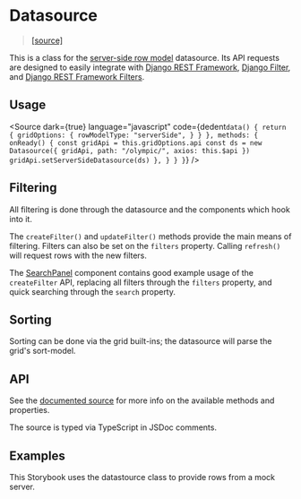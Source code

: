 
<Meta title="JavaScript/Datasource" />

# Datasource

> [[source]](https://github.com/uarizona-fnsv/ag-grid-utils/blob/main/src/Datasource.js)

This is a class for the [server-side row model](https://www.ag-grid.com/archive/21.2.0/javascript-grid-server-side-model/) datasource. Its API requests are designed to easily integrate with [Django REST Framework](https://github.com/encode/django-rest-framework), [Django Filter](https://github.com/carltongibson/django-filter), and [Django REST Framework Filters](https://github.com/philipn/django-rest-framework-filters).

## Usage

<Source
  dark={true}
  language="javascript"
  code={dedent`
    data() {
      return {
        gridOptions: {
          rowModelType: "serverSide",
        }
      }
    },
    methods: {
      onReady() {
          const gridApi = this.gridOptions.api
          const ds = new Datasource({ gridApi, path: "/olympic/", axios: this.$api })
          gridApi.setServerSideDatasource(ds)
        },
      }
    }
  }
`}
/>

## Filtering

All filtering is done through the datasource and the components which hook into it.

The `createFilter()` and `updateFilter()` methods provide the main means of filtering. Filters can also be set on the `filters` property. Calling `refresh()` will request rows with the new filters.

The [SearchPanel](https://github.com/uarizona-fnsv/ag-grid-utils/blob/main/src/components/SearchPanel.vue) component contains good example usage of the `createFilter` API, replacing all filters through the `filters` property, and quick searching through the `search` property.

## Sorting

Sorting can be done via the grid built-ins; the datasource will parse the grid's sort-model.

## API

See the [documented source](https://github.com/uarizona-fnsv/ag-grid-utils/blob/main/src/Datasource.js) for more info on the available methods and properties.

The source is typed via TypeScript in JSDoc comments.

## Examples

This Storybook uses the datastource class to provide rows from a mock server.

<Story id="panels-searchpanel--primary" />
